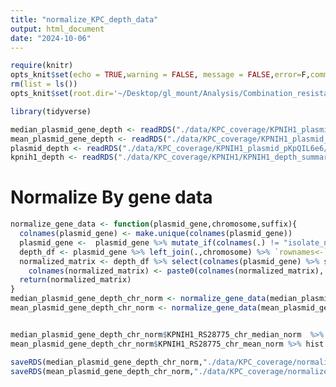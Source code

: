 ```yaml
---
title: "normalize_KPC_depth_data"
output: html_document
date: "2024-10-06"
---
```


```r
require(knitr)
opts_knit$set(echo = TRUE,warning = FALSE, message = FALSE,error=F,comment=NA) 
rm(list = ls())
opts_knit$set(root.dir='~/Desktop/gl_mount/Analysis/Combination_resistance/pre-intro-blbli-resistance-ms/')
```

```r
library(tidyverse)
```

```r
median_plasmid_gene_depth <- readRDS("./data/KPC_coverage/KPNIH1_plasmid_pKpQIL6e6/KPNIH1_KPC_plasmid_depth_by_feature_median.RDS")
mean_plasmid_gene_depth <- readRDS("./data/KPC_coverage/KPNIH1_plasmid_pKpQIL6e6/KPNIH1_KPC_plasmid_depth_by_feature_mean.RDS")
plasmid_depth <- readRDS("./data/KPC_coverage/KPNIH1_plasmid_pKpQIL6e6/KPNIH1_KPC_plasmid_depth_summary.RDS")
kpnih1_depth <- readRDS("./data/KPC_coverage/KPNIH1/KPNIH1_depth_summary.RDS") 
```

# Normalize By gene data
```r
normalize_gene_data <- function(plasmid_gene,chromosome,suffix){
  colnames(plasmid_gene) <- make.unique(colnames(plasmid_gene)) 
  plasmid_gene <-  plasmid_gene %>% mutate_if(colnames(.) != "isolate_no",as.numeric)
  depth_df <- plasmid_gene %>% left_join(.,chromosome) %>% `rownames<-`(.$isolate_no)
  normalized_matrix <- depth_df %>% select(colnames(plasmid_gene) %>% subset(.!="isolate_no"))  / chromosome[,paste0("KPNIH1_",suffix,"_depth_non_zero")]
    colnames(normalized_matrix) <- paste0(colnames(normalized_matrix),'_chr_',suffix,"_norm")
  return(normalized_matrix) 
}
median_plasmid_gene_depth_chr_norm <- normalize_gene_data(median_plasmid_gene_depth,kpnih1_depth,"median")
mean_plasmid_gene_depth_chr_norm <- normalize_gene_data(mean_plasmid_gene_depth,kpnih1_depth,"mean")


median_plasmid_gene_depth_chr_norm$KPNIH1_RS28775_chr_median_norm  %>% hist
mean_plasmid_gene_depth_chr_norm$KPNIH1_RS28775_chr_mean_norm %>% hist
```

```r
saveRDS(median_plasmid_gene_depth_chr_norm,"./data/KPC_coverage/normalized/KPNIH1_KPC_plasmid_depth_by_feature_median_chromosome_normalized.RDS")
saveRDS(mean_plasmid_gene_depth_chr_norm,"./data/KPC_coverage/normalized/KPNIH1_KPC_plasmid_depth_by_feature_mean_chromosome_normalized.RDS")
```